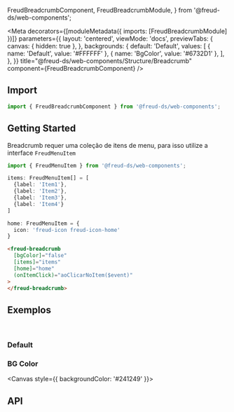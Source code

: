   FreudBreadcrumbComponent,
  FreudBreadcrumbModule,
} from '@freud-ds/web-components';

<Meta
  decorators={[moduleMetadata({ imports: [FreudBreadcrumbModule] })]}
  parameters={{
    layout: 'centered',
    viewMode: 'docs',
    previewTabs: {
      canvas: { hidden: true },
    },
    backgrounds: {
      default: 'Default',
      values: [
        { name: 'Default', value: '#FFFFFF' },
        { name: 'BgColor', value: '#6732D1' },
      ],
    },
  }}
  title="@freud-ds/web-components/Structure/Breadcrumb"
  component={FreudBreadcrumbComponent}
/>

<FreudHeaderComponent
  title="Breadcrumb"
  description="São os indicadores que representam o caminho percorrido pelo visitante dentro de um website."
/>

## <a id="importing"></a>Import

```ts
import { FreudBreadcrumbComponent } from '@freud-ds/web-components';
```

## Getting Started

Breadcrumb requer uma coleção de itens de menu, para isso utilize a interface `FreudMenuItem`

```ts
import { FreudMenuItem } from '@freud-ds/web-components';

items: FreudMenuItem[] = [
  {label: 'Item1'},
  {label: 'Item2'},
  {label: 'Item3'},
  {label: 'Item4'}
]

home: FreudMenuItem = {
  icon: 'freud-icon freud-icon-home'
}
```

```html
<freud-breadcrumb
  [bgColor]="false"
  [items]="items"
  [home]="home"
  (onItemClick)="aoClicarNoItem($event)"
>
</freud-breadcrumb>
```

## <a id="exemplos"></a>Exemplos

<br />

### Default

<Canvas>
  <Story story={Default} />
</Canvas>

### BG Color

<Canvas style={{ backgroundColor: '#241249' }}>
  <Story story={BGColor} />
</Canvas>

## <a id="api"></a>API

<ArgTypes of={FreudBreadcrumbComponent} />
